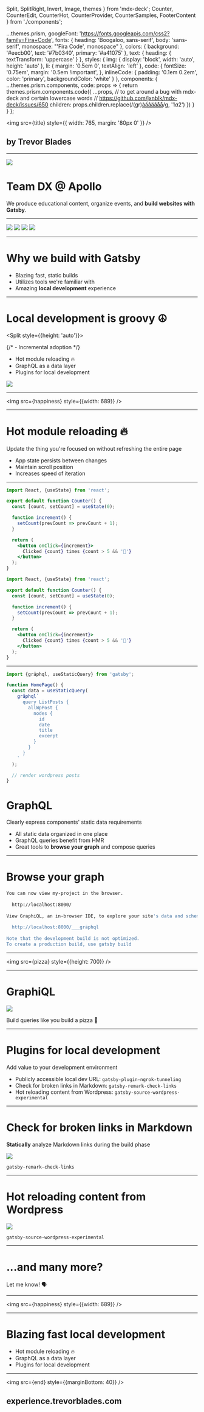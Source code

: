   Split,
  SplitRight,
  Invert,
  Image,
  themes
} from 'mdx-deck';
  Counter,
  CounterEdit,
  CounterHot,
  CounterProvider,
  CounterSamples,
  FooterContent
} from './components';

<Head>
  <link rel="icon" href="https://emojipedia-us.s3.dualstack.us-west-1.amazonaws.com/thumbs/120/twitter/248/peace-symbol_262e.png" />
  <title>The DX Experience</title>
</Head>

<Footer>
  <FooterContent />
</Footer>

  ...themes.prism,
  googleFont: 'https://fonts.googleapis.com/css2?family=Fira+Code',
  fonts: {
    heading: 'Boogaloo, sans-serif',
    body: 'sans-serif',
    monospace: "'Fira Code', monospace"
  },
  colors: {
    background: '#eecb00',
    text: '#7b0340',
    primary: '#a41075'
  },
  text: {
    heading: {
      textTransform: 'uppercase'
    }
  },
  styles: {
    img: {
      display: 'block',
      width: 'auto',
      height: 'auto'
    },
    li: {
      margin: '0.5em 0',
      textAlign: 'left'
    },
    code: {
      fontSize: '0.75em',
      margin: '0.5em !important',
    },
    inlineCode: {
      padding: '0.1em 0.2em',
      color: 'primary',
      backgroundColor: 'white'
    }
  },
  components: {
    ...themes.prism.components,
    code: props => {
      return themes.prism.components.code({
        ...props,
        // to get around a bug with mdx-deck and certain lowercase words
        // https://github.com/jxnblk/mdx-deck/issues/650
        children: props.children.replace(/(gr)[àáâäãåā](phql)/g, '$1a$2')
      })
    }
  }
};

<img
  src={title}
  style={{
    width: 765,
    margin: '80px 0'
  }}
/>

## by Trevor Blades

---

<Split>

<img src={dx} />

# Team DX @ Apollo

We produce educational content, organize events, and **build websites with Gatsby**.

</Split>

---

<Steps>

<Horizontal>

<img src={marketing} />
<img src={docs} />

</Horizontal>

<Horizontal>

<img src={blog} />
<img src={summit} />

</Horizontal>

</Steps>

---

# Why we build with Gatsby

<Steps>

- Blazing fast, static builds
- Utilizes tools we're familiar with
- Amazing **local development** experience

</Steps>

---

# Local development is groovy ☮️

<Split style={{height: 'auto'}}>

<Steps>

{/* - Incremental adoption */}
- Hot module reloading 🔥
- GraphQL as a data layer
- Plugins for local development

</Steps>

<img src={things} />

</Split>

---

<Invert>

<img src={happiness} style={{width: 689}} />

</Invert>

---

<!-- # Incremental adoption

Gradually increase scope and complexity as necessary

- Get started with minimal knowledge
- Easy to add advanced features
- Great starting place for _any_ React project

---

# Minimal knowledge

```bash
mkdir -p my-project/src/pages
cd my-project
npm init -y
npm install gatsby react react-dom
vi src/pages/index.js
```

Just write a React component:

```jsx
import React from 'react';
export default () => <div>Hello world</div>;
```

```bash
npx gatsby develop
```

---

<Split>

```text
my-project
├── public
│   ├── favicon.ico
│   ├── index.html
│   ├── logo192.png
│   ├── logo512.png
│   ├── manifest.json
│   └── robots.txt
├── src
│   ├── App.css
│   ├── App.js
│   ├── App.test.js
│   ├── index.css
│   ├── index.js
│   ├── logo.svg
│   ├── serviceWorker.js
│   └── setupTests.js
├── .gitignore
├── package.json
├── README.md
└── yarn.lock
```

My project directory after running `npx create-react-app my-project`

<img src={gta} />

</Split>

---

# Add complexity as you need it

<Split style={{height: 'auto'}}>

```text
my-project
├── src/pages
│   └── index.js
├── .gitignore
├── package-lock.json
└── package.json
```

<div
  style={{
    width: 500
  }}
>

```diff
  my-project
  ├── src
+ │   ├── gatsby-theme-apollo
+ │   │   └── client.js
  │   └── pages
  │       └── index.js
  ├── .gitignore
+ ├── gatsby-config.js
  ├── package-lock.json
  └── package.json
```

</div>

</Split>

--- -->

# Hot module reloading 🔥

Update the thing you're focused on without refreshing the entire page

<Steps>

- App state persists between changes
- Maintain scroll position
- Increases speed of iteration

</Steps>

---

<CounterProvider>

<Grid columns={3} gap="1em">

<Counter />

<CounterEdit />

<CounterHot />

</Grid>

<CounterSamples>

```jsx
import React, {useState} from 'react';

export default function Counter() {
  const [count, setCount] = useState(0);

  function increment() {
    setCount(prevCount => prevCount + 1);
  }

  return (
    <button onClick={increment}>
      Clicked {count} times {count > 5 && '🐶'}
    </button>
  );
}
```

```jsx
import React, {useState} from 'react';

export default function Counter() {
  const [count, setCount] = useState(0);

  function increment() {
    setCount(prevCount => prevCount + 1);
  }

  return (
    <button onClick={increment}>
      Clicked {count} times {count > 5 && '🦎'}
    </button>
  );
}
```

</CounterSamples>

</CounterProvider>

---

<Split>

```jsx
import {gräphql, useStaticQuery} from 'gatsby';

function HomePage() {
  const data = useStaticQuery(
    gräphql`
      query ListPosts {
        allWpPost {
          nodes {
            id
            date
            title
            excerpt
          }
        }
      }
    `
  );

  // render wordpress posts
}
```

# GraphQL

Clearly express components' static data requirements

<Steps>

- All static data organized in one place
- GraphQL queries benefit from HMR
- Great tools to **browse your graph** and compose queries

</Steps>

</Split>

---

# Browse your graph

```bash
You can now view my-project in the browser.
⠀
  http://localhost:8000/
⠀
View GraphiQL, an in-browser IDE, to explore your site's data and schema
⠀
  http://localhost:8000/___gräphql
⠀
Note that the development build is not optimized.
To create a production build, use gatsby build
```

---

<img src={pizza} style={{height: 700}} />

---

# GraphiQL

<img src={graphiql} />

Build queries like you build a pizza 🍕

---

# Plugins for local development

Add value to your development environment

<Steps>

- Publicly accessible local dev URL: `gatsby-plugin-ngrok-tunneling`
- Check for broken links in Markdown: `gatsby-remark-check-links`
- Hot reloading content from Wordpress: `gatsby-source-wordpress-experimental`

</Steps>

---

# Check for broken links in Markdown

**Statically** analyze Markdown links during the build phase

<img src={output} />

`gatsby-remark-check-links`

---

# Hot reloading content from Wordpress

<img src={wordpress} />

`gatsby-source-wordpress-experimental`

---

# ...and many more?

Let me know! 🗣

---

<Invert>

<img src={happiness} style={{width: 689}} />

</Invert>

---

# Blazing fast local development

<!-- - Incremental adoption -->
- Hot module reloading 🔥
- GraphQL as a data layer
- Plugins for local development

---

<img src={end} style={{marginBottom: 40}} />

## experience.trevorblades.com
